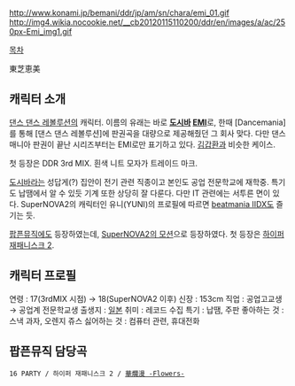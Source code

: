 http://www.konami.jp/bemani/ddr/jp/am/sn/chara/emi_01.gif
http://img4.wikia.nocookie.net/__cb20120115110200/ddr/en/images/a/ac/250px-Emi_img1.gif 

[[목차]]

東芝恵美

== 캐릭터 소개 ==
[[댄스 댄스 레볼루션]]의 캐릭터. 이름의 유래는 바로 '''[[도시바]] [[EMI]]'''로, 한때 [Dancemania]를 통해 [댄스 댄스 레볼루션]에 판권곡을 대량으로 제공해줬던 그 회사 맞다. 다만 댄스매니아 판권이 끝난 시리즈부터는 EMI로만 표기하고 있다. [[김갑환]]과 비슷한 케이스.

첫 등장은 DDR 3rd MIX. 흰색 니트 모자가 트레이드 마크.

[[도시바]]라는 성답게(?) 집안이 전기 관련 직종이고 본인도 공업 전문학교에 재학중. 특기도 납땜에서 알 수 있듯 기계 또한 상당히 잘 다룬다. 다만 IT 관련에는 서투른 면이 있다. SuperNOVA2의 캐릭터인 유니(YUNI)의 프로필에 따르면 [[beatmania IIDX]]도 즐기는 듯.

[[팝픈뮤직]]에도 등장하였는데, [http://www.konami.jp/bemani/ddr/jp/am/sn2/chara/images/cha_emi_img2.jpg SuperNOVA2의 모션]으로 등장하였다. 첫 등장은 [[화란만|하이퍼 재패니스크 2]].

== 캐릭터 프로필 ==

연령 : 17(3rdMIX 시점) → 18(SuperNOVA2 이후)
신장 : 153cm
직업 : 공업고교생 → 공업계 전문학교생
출생지 : [[일본]]
취미 : 레코드 수집
특기 : 납땜, 주판
좋아하는 것 : 스낵 과자, 오렌지 쥬스
싫어하는 것 : 컴퓨터 관련, 휴대전화

== 팝픈뮤직 담당곡 ==

 16 PARTY / 하이퍼 재패니스크 2 / [[華爛漫 -Flowers-]]
